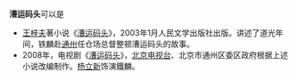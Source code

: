 '''漕运码头'''可以是

* [[王梓夫|王梓夫]]著小说《[[漕运码头_(小说)|漕运码头]]》，2003年1月人民文学出版社出版。讲述了道光年间，铁麟赴[[通州_(北京)|通州]]任仓场总督整顿漕运码头的故事。
* 2008年，电视剧《[[漕运码头_(电视剧)|漕运码头]]》，[[北京电视台|北京电视台]]、北京市通州区委区政府根据上述小说改编制作。[[杨立新|杨立新]]饰演鐵麟。

{{Disambig|Cao|Cat=四字作品消歧义}}